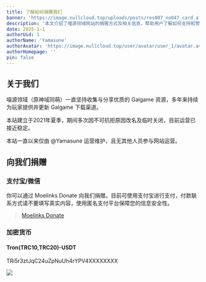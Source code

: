 ```yaml
---
title: 了解如何捐赠我们
banner: 'https://image.nullcloud.top/uploads/posts/res007_no047_card_after_training.avif'
description: '本文介绍了喵源领域网站的捐赠方式及相关信息，帮助用户了解如何支持和赞助本站的发展'
date: 2025-1-1
authorUid: 1
authorName: 'Yamasune'
authorAvatar: 'https://image.nullcloud.top/user/avatar/user_1/avatar.avif'
authorHomepage: ''
pin: false
---
```




## 关于我们

喵源领域（原神域同萌）一直坚持收集与分享优质的 Galgame 资源，多年来持续为玩家提供并更新 Galgame 下载渠道。

本站建立于2021年夏季，期间多次因不可抗拒原因改名及临时关闭，目前运营已接近稳定。

本站一直以来仅由 @Yamasune 运营维护，且无其他人员参与网站运营。


## 向我们捐赠

### 支付宝/微信

你可以通过 Moelinks Donate 向我们捐赠。目前可使用支付宝进行支付，付款联系方式请不要填写真实内容，使用匿名支付平台保障您的信息安全性。

> [Moelinks Donate](https://donate.moelinks.net/)

### 加密货币

#### Tron(TRC10,TRC20)-USDT

TRi5r3ztJqC24uZpNuUh4rYPV4XXXXXXXX

![](https://image.nullcloud.top/uploads/wallet.avif)

